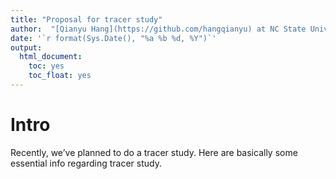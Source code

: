 ```yaml
---
title: "Proposal for tracer study"
author:  "[Qianyu Hang](https://github.com/hangqianyu) at NC State University"
date: '`r format(Sys.Date(), "%a %b %d, %Y")`'
output:
  html_document:
    toc: yes
    toc_float: yes
---
```


# Intro

Recently, we've planned to do a tracer study. Here are basically some essential info regarding tracer study.

